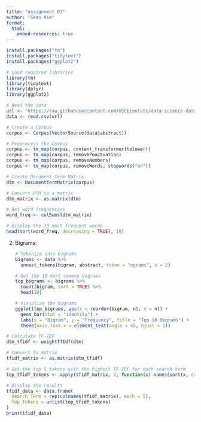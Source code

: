 ```yaml
---
title: "Assignment 03"
author: "Sean Kim"
format:
  html:
    embed-resources: true
---
```


```r
install.packages("tm")
install.packages("tidytext")
install.packages("ggplot2")

```

```r
# Load required libraries
library(tm)
library(tidytext)
library(dplyr)
library(ggplot2)

# Read the data
url <- "https://raw.githubusercontent.com/USCbiostats/data-science-data/master/03_pubmed/pubmed.csv"
data <- read.csv(url)

# Create a Corpus
corpus <- Corpus(VectorSource(data$abstract))

# Preprocess the Corpus
corpus <- tm_map(corpus, content_transformer(tolower))
corpus <- tm_map(corpus, removePunctuation)
corpus <- tm_map(corpus, removeNumbers)
corpus <- tm_map(corpus, removeWords, stopwords("en"))

# Create Document-Term Matrix
dtm <- DocumentTermMatrix(corpus)

# Convert DTM to a matrix
dtm_matrix <- as.matrix(dtm)

# Get word frequencies
word_freq <- colSums(dtm_matrix)

# Display the 10 most frequent words
head(sort(word_freq, decreasing = TRUE), 10)

```

2.  Bigrams:

    ```r
    # Tokenize into bigrams
    bigrams <- data %>%
      unnest_tokens(bigram, abstract, token = "ngrams", n = 2)

    # Get the 10 most common bigrams
    top_bigrams <- bigrams %>%
      count(bigram, sort = TRUE) %>%
      head(10)

    # Visualize the bigrams
    ggplot(top_bigrams, aes(x = reorder(bigram, n), y = n)) +
      geom_bar(stat = "identity") +
      labs(x = "Bigram", y = "Frequency", title = "Top 10 Bigrams") +
      theme(axis.text.x = element_text(angle = 45, hjust = 1))

    ```

```r
# Calculate TF-IDF
dtm_tfidf <- weightTfIdf(dtm)

# Convert to matrix
tfidf_matrix <- as.matrix(dtm_tfidf)

# Get the top 5 tokens with the highest TF-IDF for each search term
top_tfidf_tokens <- apply(tfidf_matrix, 2, function(x) names(sort(x, decreasing = TRUE)[1:5]))

# Display the results
tfidf_data <- data.frame(
  Search_Term = rep(colnames(tfidf_matrix), each = 5),
  Top_Tokens = unlist(top_tfidf_tokens)
)
print(tfidf_data)
```
